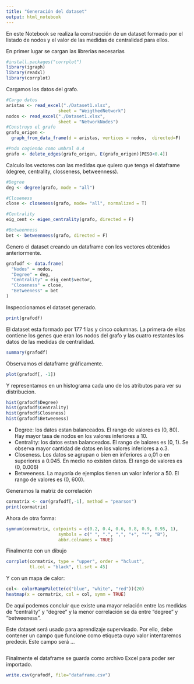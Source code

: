 ---
title: "Generación del dataset"
output: html_notebook
---

En este Notebook se realiza la construcción de un dataset formado por el listado de nodos y el valor de las medidas de centralidad para ellos.  

En primer lugar se cargan las librerias necesarias
```{r}
#install.packages("corrplot")
library(igraph)
library(readxl)
library(corrplot)
```

Cargamos los datos del grafo.
```{r}
#Cargo datos
aristas <- read_excel("./Dataset1.xlsx", 
                    sheet = "WeigthedNetwork")
nodos <- read_excel("./Dataset1.xlsx", 
                    sheet = "NetworkNodes")
#Construyo el grafo
grafo_origen <- 
  graph_from_data_frame(d = aristas, vertices = nodos,  directed=F)

#Podo cogiendo como umbral 0.4
grafo <- delete_edges(grafo_origen, E(grafo_origen)[PESO<0.4])
```

Calculo los vectores con las medidas que quiero que tenga el dataframe (degree, centrality, closseness, betweenness).
```{r}
#Degree
deg <- degree(grafo, mode = "all")

#Closeness
close <- closeness(grafo, mode= "all", normalized = T)

#Centrality
eig_cent <- eigen_centrality(grafo, directed = F)

#Betweenness
bet <- betweenness(grafo, directed = F)

```

Genero el dataset creando un dataframe con los vectores obtenidos anteriormente.
```{r}
grafodf <- data.frame(
  "Nodos" = nodos,
  "Degree" = deg,
  "Centrality" = eig_cent$vector,
  "Closeness" = close, 
  "Betweeness" = bet
)
```

Inspeccionamos el dataset generado.
```{r}
print(grafodf)
```
El dataset esta formado por 177 filas y cinco columnas. La primera de ellas contiene los genes que eran los nodos del grafo y las cuatro restantes los datos de las medidas de centralidad.

```{r}
summary(grafodf)
```

Observamos el dataframe gráficamente.
```{r}
plot(grafodf[, -1])
```
Y representamos en un histograma cada uno de los atributos para ver su distribucion.
```{r}
hist(grafodf$Degree)
hist(grafodf$Centrality)
hist(grafodf$Closeness)
hist(grafodf$Betweeness)
```
- Degree: los datos estan balanceados. El rango de valores es (0, 80). Hay mayor tasa de nodos en los valores inferiores a 10.
- Centrality: los datos estan balanceados. El rango de balores es (0, 1). Se observa mayor cantidad de datos en los valores inferiores a o.3.
- Closeness. Los datos se agrupan o bien en inferiores a o,01 o en superiores a 0.045. En medio no existen datos. El rango de valores es (0, 0.006)
- Betweeness. La mayoría de ejemplos tienen un valor inferior a 50. El rango de valores es (0, 600).



Generamos la matriz de correlación
```{r}
cormatrix <- cor(grafodf[,-1], method = "pearson")
print(cormatrix)
```

Ahora de otra forma: 
```{r}
symnum(cormatrix, cutpoints = c(0.2, 0.4, 0.6, 0.8, 0.9, 0.95, 1),
                    symbols = c(" ", ".", ",", "+", "*", "B"),
                    abbr.colnames = TRUE)
```
Finalmente con un dibujo
```{r}
corrplot(cormatrix, type = "upper", order = "hclust", 
         tl.col = "black", tl.srt = 45)
```
Y con un mapa de calor:
```{r}
col<- colorRampPalette(c("blue", "white", "red"))(20)
heatmap(x = cormatrix, col = col, symm = TRUE)
```
De aquí podemos concluir que existe una mayor relación entre las medidas de "centrality" y "degree" y la menor correlación se da entre "degree" y "betweeness". 


Este dataset será usado para aprendizaje supervisado.
Por ello, debe contener un campo que funcione como etiqueta cuyo valor intentaremos predecir.
Este campo será ...
```{r}

```

Finalmente el dataframe se guarda como archivo Excel para poder ser importado.
```{r}
write.csv(grafodf, file="dataframe.csv")
```


